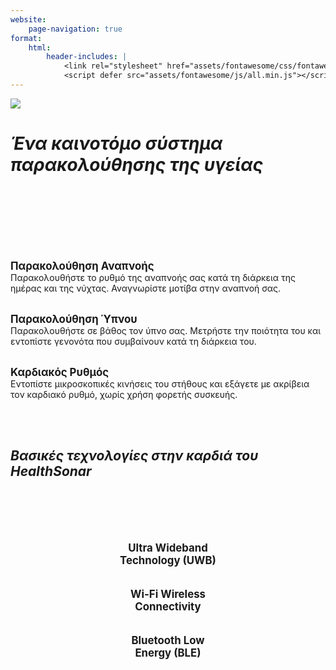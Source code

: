 ```yaml
---
website:
    page-navigation: true
format:
    html:
        header-includes: |
            <link rel="stylesheet" href="assets/fontawesome/css/fontawesome.min.css">
            <script defer src="assets/fontawesome/js/all.min.js"></script>
---
```


![](/assets/images/logo.svg)

<body>
<h1><i>Ένα καινοτόμο σύστημα παρακολούθησης της υγείας</i></h1>
</body>

<br>
<br>
<br>
<br>
<br>


:::::{.grid}

::: {.g-col-4}
<center><i class="fa-solid fa-lungs fa-5x" style="color:#2780e3"></i></center><br>
<big><b>Παρακολούθηση Αναπνοής</b></big><br>
Παρακολουθήστε το ρυθμό της αναπνοής σας κατά τη διάρκεια της ημέρας και της νύχτας.
Αναγνωρίστε μοτίβα στην αναπνοή σας.
:::

::: {.g-col-4}
<center><i class="fa-solid fa-moon fa-5x" style="color:#000000"></i></center><br>
<big><b>Παρακολούθηση Ύπνου</b></big><br>
Παρακολουθήστε σε βάθος τον ύπνο σας.
Μετρήστε την ποιότητα του και εντοπίστε γενονότα που συμβαίνουν κατά τη διάρκεια του.
:::

::: {.g-col-4}
<center><i class="fa-solid fa-heart fa-5x" style="color:#c50f0f"></i></center><br>
<big><b>Καρδιακός Ρυθμός</b></big><br>
Εντοπίστε μικροσκοπικές κινήσεις του στήθους και εξάγετε με ακρίβεια τον καρδιακό ρυθμό, χωρίς χρήση φορετής συσκευής.
:::

:::::

<br>
<br>

<body>
<h2><i>Βασικές τεχνολογίες στην καρδιά του HealthSonar</i></h2>
</body>

<br>
<br>

:::::{.grid}

::: {.g-col-4}

<center>
<i class="fa-solid fa-satellite-dish fa-3x" style="color:#000000"></i><br><br>
<big><b>Ultra Wideband<br>Technology (UWB)</b></big>
</center>

:::

::: {.g-col-4}

<center>
<i class="fa-solid fa-wifi fa-3x" style="color:#000000"></i><br><br>
<big><b>Wi-Fi Wireless<br>Connectivity</b></big>
</center>

:::

::: {.g-col-4}

<center>
<i class="fa-brands fa-bluetooth-b fa-3x" style="color:#000000"></i><br><br>
<big><b>Bluetooth Low<br>Energy (BLE)</b></big>
</center>

:::

:::::
